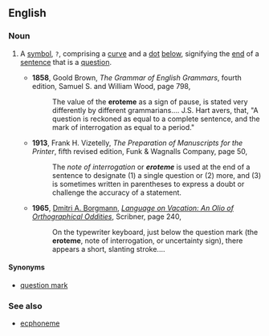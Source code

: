 ==English==
{{Punctuation marks}}
===Noun===
{{en-noun}}
#{{obsolete}} A [[symbol]], <code>?</code>, comprising a [[curve]] and a [[dot]] [[below]], signifying the [[end]] of a [[sentence]] that is a [[question]].
#*'''1858''', Goold Brown, ''The Grammar of English Grammars'', fourth edition, Samuel S. and William Wood, page 798,
#*:The value of the '''eroteme''' as a sign of pause,<!--sic comma--> is stated very differently by different grammarians.... J.S. Hart avers, that,<!--sic commas--> "A question is reckoned as equal to a complete sentence, and the mark of interrogation as equal to a period."
#*'''1913''', Frank H. Vizetelly, ''The Preparation of Manuscripts for the Printer'', fifth revised edition, Funk & Wagnalls Company, page 50,
#*:The ''note of interrogation'' or '''''eroteme''''' is used at the end of a sentence to designate (1) a single question or (2) more, and (3) is sometimes written in parentheses to express a doubt or challenge the accuracy of a statement.
#*'''1965''', [[w:Dmitri Borgmann|Dmitri A. Borgmann]], ''[[w:Language on Vacation: An Olio of Orthographical Oddities|Language on Vacation: An Olio of Orthographical Oddities]]'', Scribner, page 240,
#*:On the typewriter keyboard, just below the question mark (the '''eroteme''', note of interrogation, or uncertainty sign), there appears a short, slanting stroke....

====Synonyms====
*[[question mark]]

===See also===
*[[ecphoneme]]